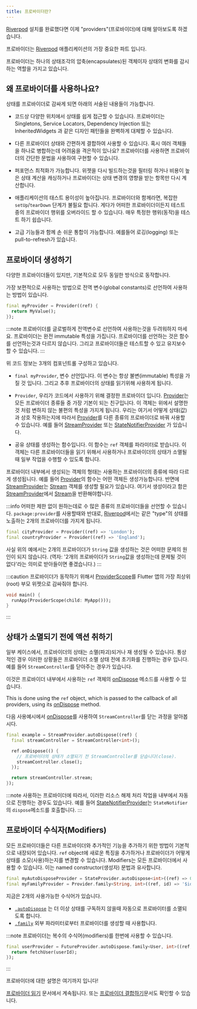```yaml
---
title: 프로바이더란?
---
```


[Riverpod] 설치를 완료했다면 이제 "providers"(프로바이더)에 대해 알아보도록 하겠습니다.

프로바이더는 [Riverpod] 애플리케이션의 가장 중요한 파트 입니다.

프로바이더는 하나의 상태조각의 압축(encapsulates)된 객체이자 
상태의 변화를 감시하는 역할을 가지고 있습니다.

## 왜 프로바이더를 사용하나요?

상태를 프로바이더로 감싸게 되면 아래의 서술된 내용들이 가능합니다. 

- 코드상 다양한 위치에서 상태를 쉽게 접근할 수 있습니다. 
  프로바이더는 Singletons, Service Locators, Dependency Injection 또는 InheritedWidgets
  과 같은 디자인 패턴들을 완벽하게 대체할 수 있습니다.

- 다른 프로바이더 상태와 간편하게 결합하여 사용할 수 있습니다. 
  혹시 여러 객체들을 하나로 병합하는데 어려움을 격은적이 있나요? 
  프로바이더를 사용하면 프로바이더의 간단한 문법을 사용하여 구현할 수 있습니다. 

- 퍼포먼스 최적화가 가능합니다. 
  위젯을 다시 빌드하는것을 필터링 하거나 비용이 높은 상태 계산을 캐싱하거나 
  프로바이더는 상태 변경의 영향을 받는 항목만 다시 계산합니다. 

- 애플리케이션의 태스트 용이성이 높아집니다. 
  프로바이더와 함께라면, 복잡한 `setUp`/`tearDown` 단계가 불필요 합니다.
  게다가 어떠한 프로바이더이든지 테스트 중의 프로바이더 행위를 오버라이드 할 수 있습니다.
  매우 특정한 행위(동작)을 테스트 하기 쉽습니다. 

- 고급 기능들과 함께 손 쉬운 통합이 가능합니다. 예를들어 로깅(logging) 또는 pull-to-refresh가 있습니다. 

## 프로바이더 생성하기

다양한 프로바이더들이 있지만, 기본적으로 모두 동일한 방식으로 동작합니다. 

가장 보편적으로 사용하는 방법으로 전역 변수(global constants)로 선언하여 사용하는 방법이 있습니다.


```dart
final myProvider = Provider((ref) {
  return MyValue();
});
```

:::note
프로바이더를 글로벌하게 전역변수로 선언하여 사용하는것을 두려워하지 마세요. 
프로바이더는 완전 immutable 특성을 가집니다. 프로바이더를 선언하는 것은 함수를 선언하는것과
다르지 않습니다. 그리고 프로바이더들은 테스트할 수 있고 유지보수 할 수 있습니다. 
:::

위 코드 정보는 3개의 컴포넌트롤 구성하고 있습니다.

- `final myProvider`, 변수 선언입니다. 
  이 변수는 항상 불변(immutable) 특성을 가질 것 입니다. 
  그리고 추후 프로바이더의 상태를 읽기위해 사용하게 됩니다.

- `Provider`, 우리가 코드에서 사용하기 위해 결정한 프로바이더 입니다. 
  [Provider]는 모든 프로바이더 종류들 중 가장 기본이 되는 친구입니다. 이 객체는 위에서 설명한 것 처럼 
  변하지 않는 불편의 특성을 가지게 됩니다. 우리는 여기서 어떻게 상태(값)과 상호 작용하는지에 따라서
  [Provider]를 다른 종류의 프로바이더로 바꿔 사용할 수 있습니다. 
  예를 들어 [StreamProvider] 또는 [StateNotifierProvider] 가 있습니다.

- 공유 상태를 생성하는 함수입니다.
  이 함수는  `ref` 객체를 파라미터로 받습니다. 이 객체는 다른 프로바이더들을 읽기 위해서 사용하거나
  프로바이더의 상태가 소멸될 때 일부 작업을 수행할 수 있도록 합니다. 

프로바이더 내부에서 생성되는 객체의 형태는 사용하는 프로바이더의 종류에 따라 다르게 생성됩니다.
예를 들어 [Provider]의 함수는 어떤 객체든 생성가능합니다. 반면에  [StreamProvider]는 [Stream] 객체를 
생성할 필요가 있습니다. 여기서 생성이라고 함은 [StreamProvider]에서 [Stream]을 반환해야합니다. 

:::info
어떠한 제한 없이 원하는데로 수 많은 종류의 프로바이더들을 선언할 수 있습니다. 
`package:provider`를 사용할때와 반대로, [Riverpod]에서는 같은 "type"의 상태를 노출하는 
2개의 프로바이더를 가지게 됩니다. 


```dart
final cityProvider = Provider((ref) => 'London');
final countryProvider = Provider((ref) => 'England');
```

사실 위의 예에서는 2개의 프로바이더가 `String` 값을 생성하는 것은 
어떠한 문제의 원인이 되지 않습니다.
(역자: '2개의 프로바이더가 `String`값을 생성하는데 문제될 것이 없다'라는 의미로 
받아들이면 좋겠습니다.)
:::

:::caution
프로바이더가 동작하기 위해서 [ProviderScope]를 Flutter 앱의 가장 최상위(root) 부모 위젯으로 감싸줘야 합니다. 

```dart
void main() {
  runApp(ProviderScope(child: MyApp()));
}
```

:::

## 상태가 소멸되기 전에 액션 취하기

일부 케이스에서, 프로바이더의 상태는 소멸(파괴)되거나 재 생성될 수 있습니다. 
통상적인 경우 이러한 상황들은 프로바이더 소멸 상태 전에 초기화를 진행하는 경우 입니다.
예를 들어 `StreamController`를 닫아주는 경우가 있습니다. 

이것은 프로바이더 내부에서 사용하는 `ref` 객체의 [onDispose] 메소드를 사용할 수 있습니다. 

This is done using the `ref` object, which is passed to the callback of all providers, using its [onDispose] method.

다음 사용예시에서 [onDispose]를 사용하여 `StreamController`를 닫는 과정을 알아봅시다.


```dart
final example = StreamProvider.autoDispose((ref) {
  final streamController = StreamController<int>();

  ref.onDispose(() {
    // 프로바이더의 상태가 소멸되기 전 StreamController를 닫습니다(close).
    streamController.close();
  });

  return streamController.stream;
});
```

:::note
사용하는 프로바이더에 따라서, 이러한 리소스 해제 처리 작업을 내부에서 자동으로 진행하는 경우도 있습니다.
예를 들어 [StateNotifierProvider]는 `StateNotifier`의 `dispose`메소드를 호출합니다. 
:::

## 프로바이더 수식자(Modifiers)

모든 프로바이더들은 다른 프로바이더와 추가적인 기능을 추가하기 위한 방법이 기본적으로 내장되어 있습니다.
`ref` object에 새로운 특징을 추가하거나 프로바이더가 어떻게 상태를 소모(사용)하는지를 변경할 수 있습니다. 
Modifiers는 모든 프로바이더에서 사용할 수 있습니다. 이는  named constructor(생성자) 문법과 유사합니다.

```dart
final myAutoDisposeProvider = StateProvider.autoDispose<int>((ref) => 0);
final myFamilyProvider = Provider.family<String, int>((ref, id) => '$id');
```
지금은 2개의 사용가능한 수식어가 있습니다. 

- [`.autoDispose`](/docs/concepts/modifiers/auto_dispose) 는 더 이상 상태를 구독하지 않을때 자동으로 프로바이터를 소멸되도록 합니다.
- [`.family`](/docs/concepts/modifiers/family) 외부 파라미터로부터 프로바이더를 생성할 때 사용합니다. 

:::note
프로바이더는 복수의 수식어(modifiers)를 한번에 사용할 수 있습니다.  

```dart
final userProvider = FutureProvider.autoDispose.family<User, int>((ref, userId) async {
  return fetchUser(userId);
});
```

:::

프로바이더에 대한 설명은 여기까지 입니다!

[프로바이더 읽기](/docs/concepts/reading) 문서에서 계속됩니다. 
또는 [프로바이더 결합하기](/docs/concepts/combining_providers)문서도 확인할 수 있습니다. 


[get_it]: http://pub.dev/packages/get_it
[inheritedwidget]: https://api.flutter.dev/flutter/widgets/InheritedWidget-class.html
[stream]: https://api.dart.dev/stable/2.8.4/dart-async/Stream-class.html
[ondispose]: https://pub.dev/documentation/riverpod/latest/riverpod/Ref/onDispose.html
[riverpod]: https://github.com/rrousselgit/river_pod
[hooks_riverpod]: https://pub.dev/packages/hooks_riverpod
[flutter_riverpod]: https://pub.dev/packages/flutter_riverpod
[flutter_hooks]: https://github.com/rrousselGit/flutter_hooks
[provider]: ../providers/provider
[streamprovider]: ../providers/stream_provider
[statenotifierprovider]: ../providers/state_notifier_provider
[providerscope]: https://pub.dev/documentation/flutter_riverpod/latest/flutter_riverpod/ProviderScope-class.html
